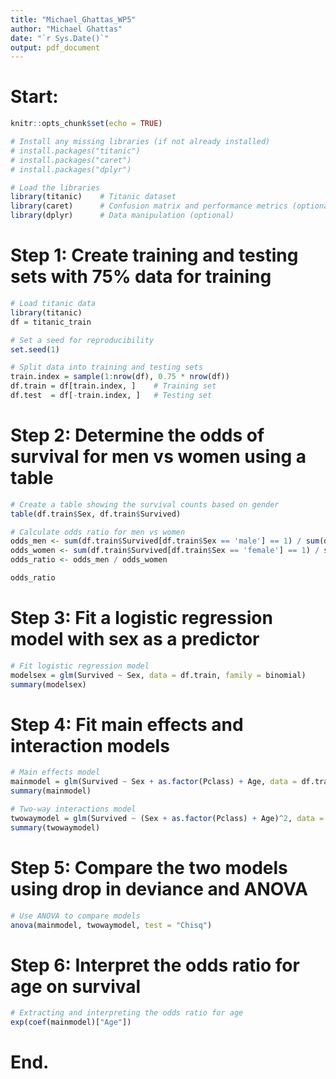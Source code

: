 ```yaml
---
title: "Michael_Ghattas_WP5"
author: "Michael Ghattas"
date: "`r Sys.Date()`"
output: pdf_document
---
```


# Start:

```r
knitr::opts_chunk$set(echo = TRUE)

# Install any missing libraries (if not already installed)
# install.packages("titanic")
# install.packages("caret")
# install.packages("dplyr")

# Load the libraries
library(titanic)    # Titanic dataset
library(caret)      # Confusion matrix and performance metrics (optional)
library(dplyr)      # Data manipulation (optional)
```

# Step 1: Create training and testing sets with 75% data for training

```r
# Load titanic data
library(titanic)
df = titanic_train

# Set a seed for reproducibility
set.seed(1)

# Split data into training and testing sets
train.index = sample(1:nrow(df), 0.75 * nrow(df))
df.train = df[train.index, ]    # Training set
df.test  = df[-train.index, ]   # Testing set
```

# Step 2: Determine the odds of survival for men vs women using a table

```r
# Create a table showing the survival counts based on gender
table(df.train$Sex, df.train$Survived)

# Calculate odds ratio for men vs women
odds_men <- sum(df.train$Survived[df.train$Sex == 'male'] == 1) / sum(df.train$Survived[df.train$Sex == 'male'] == 0)
odds_women <- sum(df.train$Survived[df.train$Sex == 'female'] == 1) / sum(df.train$Survived[df.train$Sex == 'female'] == 0)
odds_ratio <- odds_men / odds_women

odds_ratio
```

# Step 3: Fit a logistic regression model with sex as a predictor

```r
# Fit logistic regression model
modelsex = glm(Survived ~ Sex, data = df.train, family = binomial)
summary(modelsex)
```

# Step 4: Fit main effects and interaction models

```r
# Main effects model
mainmodel = glm(Survived ~ Sex + as.factor(Pclass) + Age, data = df.train, family = binomial)
summary(mainmodel)

# Two-way interactions model
twowaymodel = glm(Survived ~ (Sex + as.factor(Pclass) + Age)^2, data = df.train, family = binomial)
summary(twowaymodel)
```

# Step 5: Compare the two models using drop in deviance and ANOVA

```r
# Use ANOVA to compare models
anova(mainmodel, twowaymodel, test = "Chisq")
```

# Step 6: Interpret the odds ratio for age on survival 

```r
# Extracting and interpreting the odds ratio for age
exp(coef(mainmodel)["Age"])
```

# End.